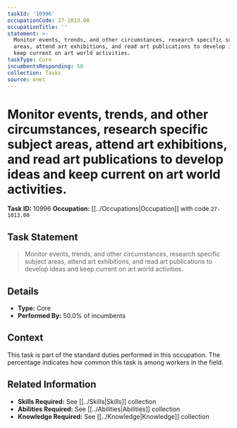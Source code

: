 ```yaml
---
taskId: '10996'
occupationCode: 27-1013.00
occupationTitle: ''
statement: >-
  Monitor events, trends, and other circumstances, research specific subject
  areas, attend art exhibitions, and read art publications to develop ideas and
  keep current on art world activities.
taskType: Core
incumbentsResponding: 50
collection: Tasks
source: onet
---
```

# Monitor events, trends, and other circumstances, research specific subject areas, attend art exhibitions, and read art publications to develop ideas and keep current on art world activities.

**Task ID:** 10996
**Occupation:** [[../Occupations|Occupation]] with code `27-1013.00`

## Task Statement

> Monitor events, trends, and other circumstances, research specific subject areas, attend art exhibitions, and read art publications to develop ideas and keep current on art world activities.

## Details

- **Type:** Core
- **Performed By:** 50.0% of incumbents

## Context

This task is part of the standard duties performed in this occupation. The percentage indicates how common this task is among workers in the field.

## Related Information

- **Skills Required:** See [[../Skills|Skills]] collection
- **Abilities Required:** See [[../Abilities|Abilities]] collection
- **Knowledge Required:** See [[../Knowledge|Knowledge]] collection
